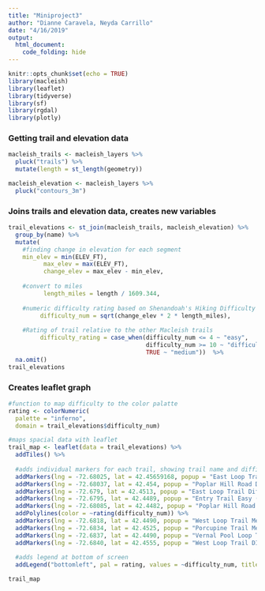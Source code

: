 ```yaml
---
title: "Miniproject3"
author: "Dianne Caravela, Neyda Carrillo"
date: "4/16/2019"
output:   
  html_document:
    code_folding: hide
---
```


```r
knitr::opts_chunk$set(echo = TRUE)
library(macleish)
library(leaflet)
library(tidyverse)
library(sf)
library(rgdal)
library(plotly)
```

### Getting trail and elevation data
```r
macleish_trails <- macleish_layers %>%
  pluck("trails") %>%
  mutate(length = st_length(geometry))

macleish_elevation <- macleish_layers %>%
  pluck("contours_3m")

```

### Joins trails and elevation data, creates new variables
```r
trail_elevations <- st_join(macleish_trails, macleish_elevation) %>%
  group_by(name) %>%
  mutate(
    #finding change in elevation for each segment
    min_elev = min(ELEV_FT), 
          max_elev = max(ELEV_FT), 
          change_elev = max_elev - min_elev, 
    
    #convert to miles
          length_miles = length / 1609.344,
    
    #numeric difficulty rating based on Shenandoah's Hiking Difficulty
         difficulty_num = sqrt(change_elev * 2 * length_miles),
    
    #Rating of trail relative to the other Macleish trails
         difficulty_rating = case_when(difficulty_num <= 4 ~ "easy",
                                       difficulty_num >= 10 ~ "difficult",
                                       TRUE ~ "medium"))  %>%
  na.omit()
trail_elevations
```

### Creates leaflet graph
```r
#function to map difficulty to the color palatte
rating <- colorNumeric(
  palette = "inferno",  
  domain = trail_elevations$difficulty_num)

#maps spacial data with leaflet
trail_map <- leaflet(data = trail_elevations) %>%
  addTiles() %>%
  
  #adds individual markers for each trail, showing trail name and difficulty info
  addMarkers(lng = -72.68025, lat = 42.45659168, popup = "East Loop Trail Medium (9.0)") %>%
  addMarkers(lng = -72.68037, lat = 42.454, popup = "Poplar Hill Road Difficult (11.0)") %>%
  addMarkers(lng = -72.679, lat = 42.4513, popup = "East Loop Trail Difficult (10.4)") %>%
  addMarkers(lng = -72.6795, lat = 42.4489, popup = "Entry Trail Easy (2.2)") %>%
  addMarkers(lng = -72.68085, lat = 42.4482, popup = "Poplar Hill Road Medium (4.4)") %>%
  addPolylines(color = ~rating(difficulty_num)) %>%
  addMarkers(lng = -72.6818, lat = 42.4490, popup = "West Loop Trail Medium (5.7)") %>%
  addMarkers(lng = -72.6834, lat = 42.4525, popup = "Porcupine Trail Medium (9.2)") %>%
  addMarkers(lng = -72.6837, lat = 42.4490, popup = "Vernal Pool Loop Trail Easy (3.0)") %>%
  addMarkers(lng = -72.6840, lat = 42.4555, popup = "West Loop Trail DIfficult (12.9)") %>%
  
  #adds legend at bottom of screen
  addLegend("bottomleft", pal = rating, values = ~difficulty_num, title = "Difficulty Rating", opacity = 1)

trail_map
```

